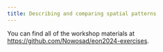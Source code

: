 ```yaml
---
title: Describing and comparing spatial patterns
---
```


You can find all of the workshop materials at <https://github.com/Nowosad/eon2024-exercises>.


